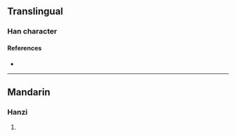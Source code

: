 {{character info/new}}
==Translingual==

===Han character===
{{Han char|rn=85|rad=水|as=14|sn=18|four=12127|canj=EETB|ids=⿱水滿}}

====References====
* {{Han ref|kx=0657.361|dkj=18628|hdz=31765.100|uh=6FF7|ud=28663|bh=EFF7|bd=61431}}

----

==Mandarin==

===Hanzi===
{{cmn-hanzi|pin=[[fèi]] ([[fei4]])|wg=fei<sup>4</sup>}}

# {{defn|lang=cmn|sort=水14}}